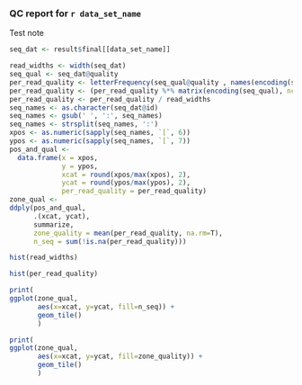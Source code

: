 ### QC report for `r data_set_name`

Test note

```r
seq_dat <- result$final[[data_set_name]]

read_widths <- width(seq_dat)
seq_qual <- seq_dat@quality
per_read_quality <- letterFrequency(seq_qual@quality , names(encoding(seq_qual)))
per_read_quality <- (per_read_quality %*% matrix(encoding(seq_qual), ncol=1))[,1]
per_read_quality <- per_read_quality / read_widths
seq_names <- as.character(seq_dat@id)
seq_names <- gsub(' ', ':', seq_names)
seq_names <- strsplit(seq_names, ':')
xpos <- as.numeric(sapply(seq_names, `[`, 6))
ypos <- as.numeric(sapply(seq_names, `[`, 7))
pos_and_qual <- 
  data.frame(x = xpos,
             y = ypos,
             xcat = round(xpos/max(xpos), 2),
             ycat = round(ypos/max(ypos), 2),
             per_read_quality = per_read_quality)
zone_qual <-
ddply(pos_and_qual,
      .(xcat, ycat),
      summarize,
      zone_quality = mean(per_read_quality, na.rm=T),
      n_seq = sum(!is.na(per_read_quality)))

hist(read_widths)
```
```r
hist(per_read_quality)
```
```r
print(
ggplot(zone_qual,
       aes(x=xcat, y=ycat, fill=n_seq)) + 
       geom_tile()
       )
```
```r
print(
ggplot(zone_qual,
       aes(x=xcat, y=ycat, fill=zone_quality)) + 
       geom_tile()
       )
```
